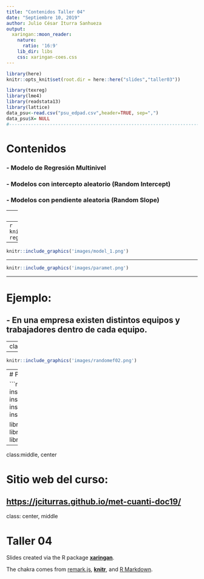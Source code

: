 ```yaml
---
title: "Contenidos Taller 04"
date: "Septiembre 10, 2019"
author: Julio César Iturra Sanhueza
output:
  xaringan::moon_reader:
    nature:
      ratio: '16:9'
    lib_dir: libs
    css: xaringan-coes.css
---
```

```r
library(here)
knitr::opts_knit$set(root.dir = here::here("slides","taller03"))
```

```r
library(texreg)
library(lme4) 
library(readstata13) 
library(lattice)
data_psu<-read.csv("psu_edpad.csv",header=TRUE, sep=",")
data_psu$X= NULL
#------------------------------------------------------------------------------#

```


# Contenidos 

### - Modelo de Regresión Multinivel 
### - Modelos con intercepto aleatorio (Random Intercept)
### - Modelos con pendiente aleatoria (Random Slope)


---
class: center, middle

# Regresión lineal multinivel


 ## $$Y_{ti}= \gamma_{00}+\gamma_{10}X_{ij}+u_{0j} + r_{ij}$$


---
```r
knitr::include_graphics('images/fitted-regress1.png')
```

---

```r
knitr::include_graphics('images/model_1.png')
```

---

```r
knitr::include_graphics('images/paramet.png') 
```

---

# Ejemplo:

## - En una empresa existen distintos equipos y trabajadores dentro de cada equipo.


---
class:middle
```r
knitr::include_graphics('images/randomef01.png') 
```


---
 
```r
knitr::include_graphics('images/randomef02.png')
```

---
# Paquetes

```r
# Para instalar las librerías:
install.packages("dplyr")
install.packages("texreg")
install.packages("readstata13")
install.packages("lme4")

library(texreg)
library(lme4) 
library(readstata13) 
library(lattice)
```



---

class:middle, center

# Sitio web del curso:

[**https://jciturras.github.io/met-cuanti-doc19/**](https://jciturras.github.io/met-cuanti-doc19/)
---
class: center, middle

# Taller 04

Slides created via the R package [**xaringan**](https://github.com/yihui/xaringan).

The chakra comes from [remark.js](https://remarkjs.com), [**knitr**](http://yihui.name/knitr), and [R Markdown](https://rmarkdown.rstudio.com).



